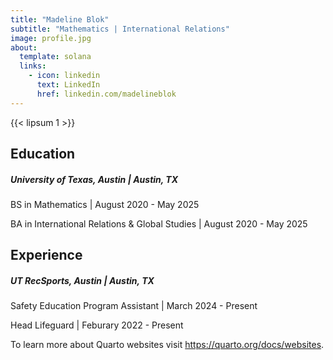 ```yaml
---
title: "Madeline Blok"
subtitle: "Mathematics | International Relations"
image: profile.jpg
about:
  template: solana 
  links: 
    - icon: linkedin
      text: LinkedIn
      href: linkedin.com/madelineblok 
---
```


{{< lipsum 1 >}} 

## Education 

##### University of Texas, Austin | Austin, TX

BS in Mathematics | August 2020 - May 2025 

BA in International Relations & Global Studies | August 2020 - May 2025

## Experience 

##### UT RecSports, Austin | Austin, TX

Safety Education Program Assistant | March 2024 - Present

Head Lifeguard | Feburary 2022 - Present 



To learn more about Quarto websites visit <https://quarto.org/docs/websites>.
